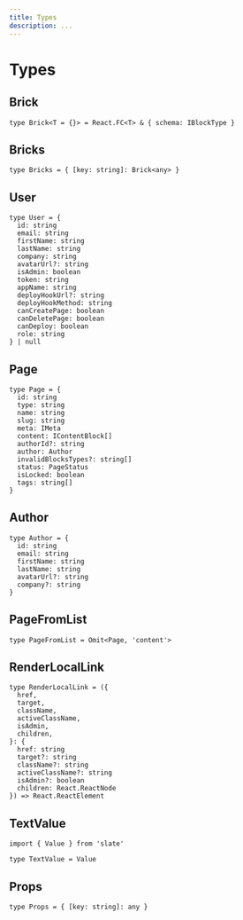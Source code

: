 ```yaml
---
title: Types
description: ...
---
```


# Types

## Brick

```tsx
type Brick<T = {}> = React.FC<T> & { schema: IBlockType }
```

## Bricks

```tsx
type Bricks = { [key: string]: Brick<any> }
```

## User

```tsx
type User = {
  id: string
  email: string
  firstName: string
  lastName: string
  company: string
  avatarUrl?: string
  isAdmin: boolean
  token: string
  appName: string
  deployHookUrl?: string
  deployHookMethod: string
  canCreatePage: boolean
  canDeletePage: boolean
  canDeploy: boolean
  role: string
} | null
```

## Page

```tsx
type Page = {
  id: string
  type: string
  name: string
  slug: string
  meta: IMeta
  content: IContentBlock[]
  authorId?: string
  author: Author
  invalidBlocksTypes?: string[]
  status: PageStatus
  isLocked: boolean
  tags: string[]
}
```

## Author

```tsx
type Author = {
  id: string
  email: string
  firstName: string
  lastName: string
  avatarUrl?: string
  company?: string
}
```

## PageFromList

```tsx
type PageFromList = Omit<Page, 'content'>
```

## RenderLocalLink

```tsx
type RenderLocalLink = ({
  href,
  target,
  className,
  activeClassName,
  isAdmin,
  children,
}: {
  href: string
  target?: string
  className?: string
  activeClassName?: string
  isAdmin?: boolean
  children: React.ReactNode
}) => React.ReactElement
```

## TextValue

```tsx
import { Value } from 'slate'

type TextValue = Value
```

## Props

```tsx
type Props = { [key: string]: any }
```

